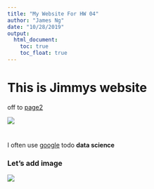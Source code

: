 ```yaml
---
title: "My Website For HW 04"
author: "James Ng"
date: "10/28/2019"
output: 
  html_document:
    toc: true
    toc_float: true
---
```


# This is Jimmys website 

off to [page2](about.html)



![](https://media.giphy.com/media/drXGoW1iudhKw/giphy.gif)

#

I often use [google](https://google.com) todo **data science**

### Let's add image

![](7500-Dye.jpg)
